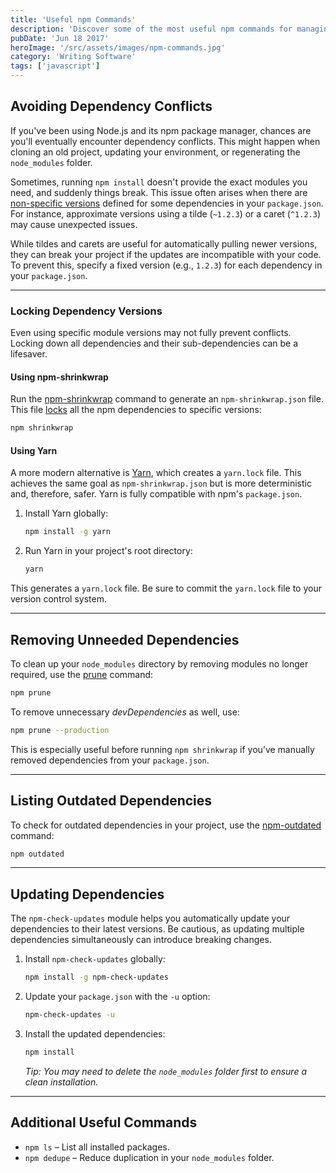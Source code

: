 ```yaml
---
title: 'Useful npm Commands'
description: 'Discover some of the most useful npm commands for managing dependencies in JavaScript projects'
pubDate: 'Jun 18 2017'
heroImage: '/src/assets/images/npm-commands.jpg'
category: 'Writing Software'
tags: ['javascript']
---
```


## Avoiding Dependency Conflicts

If you've been using Node.js and its npm package manager, chances are you'll eventually encounter dependency conflicts. This might happen when cloning an old project, updating your environment, or regenerating the `node_modules` folder.

Sometimes, running `npm install` doesn't provide the exact modules you need, and suddenly things break. This issue often arises when there are [non-specific versions](https://docs.npmjs.com/misc/semver) defined for some dependencies in your `package.json`. For instance, approximate versions using a tilde (`~1.2.3`) or a caret (`^1.2.3`) may cause unexpected issues.

While tildes and carets are useful for automatically pulling newer versions, they can break your project if the updates are incompatible with your code. To prevent this, specify a fixed version (e.g., `1.2.3`) for each dependency in your `package.json`.

---

### Locking Dependency Versions

Even using specific module versions may not fully prevent conflicts. Locking down all dependencies and their sub-dependencies can be a lifesaver.

#### Using npm-shrinkwrap

Run the [npm-shrinkwrap](https://docs.npmjs.com/cli/shrinkwrap) command to generate an `npm-shrinkwrap.json` file. This file [locks](https://docs.npmjs.com/files/package-locks) all the npm dependencies to specific versions:

```bash
npm shrinkwrap
```

#### Using Yarn

A more modern alternative is [Yarn](https://yarnpkg.com/en/docs/yarn-lock), which creates a `yarn.lock` file. This achieves the same goal as `npm-shrinkwrap.json` but is more deterministic and, therefore, safer. Yarn is fully compatible with npm's `package.json`.

1. Install Yarn globally:

   ```bash
   npm install -g yarn
   ```

2. Run Yarn in your project's root directory:
   ```bash
   yarn
   ```

This generates a `yarn.lock` file. Be sure to commit the `yarn.lock` file to your version control system.

---

## Removing Unneeded Dependencies

To clean up your `node_modules` directory by removing modules no longer required, use the [prune](https://docs.npmjs.com/cli/prune) command:

```bash
npm prune
```

To remove unnecessary _devDependencies_ as well, use:

```bash
npm prune --production
```

This is especially useful before running `npm shrinkwrap` if you’ve manually removed dependencies from your `package.json`.

---

## Listing Outdated Dependencies

To check for outdated dependencies in your project, use the [npm-outdated](https://docs.npmjs.com/cli/outdated) command:

```bash
npm outdated
```

---

## Updating Dependencies

The `npm-check-updates` module helps you automatically update your dependencies to their latest versions. Be cautious, as updating multiple dependencies simultaneously can introduce breaking changes.

1. Install `npm-check-updates` globally:

   ```bash
   npm install -g npm-check-updates
   ```

2. Update your `package.json` with the `-u` option:

   ```bash
   npm-check-updates -u
   ```

3. Install the updated dependencies:

   ```bash
   npm install
   ```

   _Tip: You may need to delete the `node_modules` folder first to ensure a clean installation._

---

## Additional Useful Commands

- `npm ls` – List all installed packages.
- `npm dedupe` – Reduce duplication in your `node_modules` folder.
